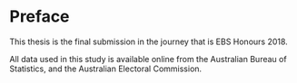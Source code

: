 # Preface {-}

This thesis is the final submission in the journey that is EBS Honours 2018.

All data used in this study is available online from the Australian Bureau of Statistics, and the Australian Electoral Commission. 


\clearpage\pagenumbering{arabic}\setcounter{page}{1}

